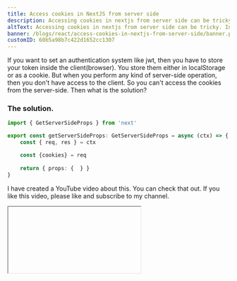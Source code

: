 ```yaml
---
title: Access cookies in NextJS from server side
description: Accessing cookies in nextjs from server side can be tricky. In this blog you will learn how to do that
altText: Accessing cookies in nextjs from server side can be tricky. In this blog you will learn how to do that
banner: /blogs/react/access-cookies-in-nextjs-from-server-side/banner.png
customID: 60b5a98b7c422d1652cc1307
---
```


If you want to set an authentication system like jwt, then you have to store your token inside the client(browser). You store them either in localStorage or as a cookie. But when you perform any kind of server-side operation, then you don't have access to the client. So you can't access the cookies from the server-side. Then what is the solution?

### The solution.
```typescript
import { GetServerSideProps } from 'next'

export const getServerSideProps: GetServerSideProps = async (ctx) => {
	const { req, res } = ctx

  	const {cookies} = req
	
	return { props: {  } }
}
```

I have created a YouTube video about this. You can check that out. If you like this video, please like and subscribe to my channel.

<Iframe videoID="RECwLOZdiR4" title="Access cookies in NextJS from server side" /> 


You can access the cookies from the request object inside the `getServerSideProps` data fetching method. You can learn about data fetching methods of nextjs from [ here ](https://nextjs.org/docs/basic-features/data-fetching#getserversideprops-server-side-rendering).

`getServerSideProps` method takes context as a parameter. A context is a giant object. Request and Response object is inside the context object.

```typescript
const { req, res } = ctx
```

In the `request` object you'll find a `cookies` object.

```typescript
const { cookies } = req
```

All your cookies will be inside the `cookies` object.

So that's it for this blog.

## Shameless Plug

I have made a video about how to build a carousel postcard with React, Material-UI, and Swiper.js.
If you are interested you can check the video.

<Iframe videoID="NDyjI7hd4uE" />

You can also demo the application form [here](https://insta-carousel-demo.vercel.app/)

![Screenshot of Insta Carousel](https://raw.githubusercontent.com/thatanjan/insta-carousel-yt/development/public/Screenshot%20of%20the%20App.png)

Please like and subscribe to [Cules Coding](https://www.youtube.com/channel/UCBaGowNYTUsm3IDaHbLRMYw?sub_confirmation=1). It motivates me to create more content like this.

If you have any questions, feel free to contact me on any social media as @thatanjan.
Stay safe. Goodbye.

